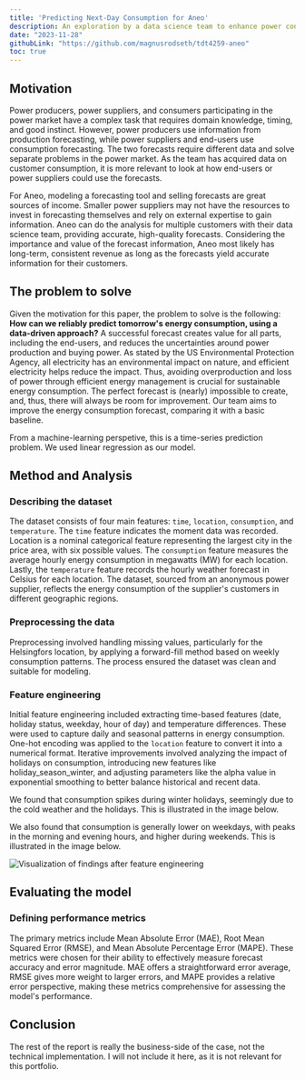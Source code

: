 ```yaml
---
title: 'Predicting Next-Day Consumption for Aneo'
description: An exploration by a data science team to enhance power consumption forecasting for Aneo, an energy company.
date: "2023-11-28"
githubLink: "https://github.com/magnusrodseth/tdt4259-aneo"
toc: true
---
```


## Motivation

Power producers, power suppliers, and consumers participating in the power market have a complex task that requires domain knowledge, timing, and good instinct. However, power producers use information from production forecasting, while power suppliers and end-users use consumption forecasting. The two forecasts require different data and solve separate problems in the power market. As the team has acquired data on customer consumption, it is more relevant to look at how end-users or power suppliers could use the forecasts.  

For Aneo, modeling a forecasting tool and selling forecasts are great sources of income. Smaller power suppliers may not have the resources to invest in forecasting themselves and rely on external expertise to gain information. Aneo can do the analysis for multiple customers with their data science team, providing accurate, high-quality forecasts. Considering the importance and value of the forecast information, Aneo most likely has long-term, consistent revenue as long as the forecasts yield accurate information for their customers.  

## The problem to solve

Given the motivation for this paper, the problem to solve is the following: **How can we reliably predict tomorrow's energy consumption, using a data-driven approach?** A successful forecast creates value for all parts, including the end-users, and reduces the uncertainties around power production and buying power. As stated by the US Environmental Protection Agency, all electricity has an environmental impact on nature, and efficient electricity helps reduce the impact. Thus, avoiding overproduction and loss of power through efficient energy management is crucial for sustainable energy consumption. The perfect forecast is (nearly) impossible to create, and, thus, there will always be room for improvement. Our team aims to improve the energy consumption forecast, comparing it with a basic baseline.

From a machine-learning perspetive, this is a time-series prediction problem. We used linear regression as our model.

## Method and Analysis

### Describing the dataset

The dataset consists of four main features: `time`, `location`, `consumption`, and `temperature`. The `time` feature indicates the moment data was recorded. Location is a nominal categorical feature representing the largest city in the price area, with six possible values. The `consumption` feature measures the average hourly energy consumption in megawatts (MW) for each location. Lastly, the `temperature` feature records the hourly weather forecast in Celsius for each location. The dataset, sourced from an anonymous power supplier, reflects the energy consumption of the supplier's customers in different geographic regions.

### Preprocessing the data

Preprocessing involved handling missing values, particularly for the Helsingfors location, by applying a forward-fill method based on weekly consumption patterns. The process ensured the dataset was clean and suitable for modeling.

### Feature engineering

Initial feature engineering included extracting time-based features (date, holiday status, weekday, hour of day) and temperature differences. These were used to capture daily and seasonal patterns in energy consumption. One-hot encoding was applied to the `location` feature to convert it into a numerical format. Iterative improvements involved analyzing the impact of holidays on consumption, introducing new features like holiday_season_winter, and adjusting parameters like the alpha value in exponential smoothing to better balance historical and recent data.

We found that consumption spikes during winter holidays, seemingly due to the cold weather and the holidays. This is illustrated in the image below.

We also found that consumption is generally
lower on weekdays, with peaks in the morning and evening hours, and higher during weekends. This is illustrated in the image below.

![Visualization of findings after feature engineering](/projects/school/energy-forecasting/feature-engineering.png)

## Evaluating the model

### Defining performance metrics

The primary metrics include Mean Absolute Error (MAE), Root Mean Squared Error (RMSE), and Mean Absolute Percentage Error (MAPE). These metrics were chosen for their ability to effectively measure forecast accuracy and error magnitude. MAE offers a straightforward error average, RMSE gives more weight to larger errors, and MAPE provides a relative error perspective, making these metrics comprehensive for assessing the model's performance.

## Conclusion

The rest of the report is really the business-side of the case, not the technical implementation. I will not include it here, as it is not relevant for this portfolio.